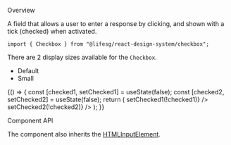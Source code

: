 
<Meta title="Data Input/Checkbox" component={Checkbox} />

<Title>Checkbox</Title>

<Secondary>Overview</Secondary>

A field that allows a user to enter a response by clicking, and shown with a tick (checked) when
activated.

```tsx
import { Checkbox } from "@lifesg/react-design-system/checkbox";
```

There are 2 display sizes available for the `Checkbox`.

-   Default
-   Small

<Canvas>
    <Story name="Checkbox">
        {() => {
            const [checked1, setChecked1] = useState(false);
            const [checked2, setChecked2] = useState(false);
            return (
                <Container>
                    <Checkbox
                        displaySize="default"
                        checked={checked1}
                        onClick={() => setChecked1(!checked1)}
                    />
                    <Checkbox
                        displaySize="small"
                        checked={checked2}
                        onClick={() => setChecked2(!checked2)}
                    />
                </Container>
            );
        }}
    </Story>
</Canvas>

<Secondary>Component API</Secondary>

The component also inherits the [HTMLInputElement](https://developer.mozilla.org/en-US/docs/Web/API/HTMLInputElement).

<PropsTable />
